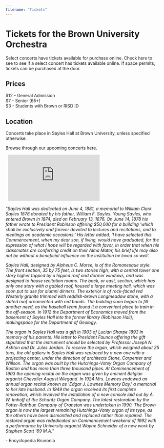 ```yaml
---
filename: "Tickets"
---
```



# Tickets for the Brown University Orchestra

Select concerts have tickets available for purchase online. <Link to="/events" className="">Check here to see to see if a select concert has tickets available online.</Link>  If space permits, tickets can be purchased at the door.

## Prices

$12 - General Admission  
$7 - Senior (65+)  
$3 - Students with Brown or RISD ID

## Location

Concerts take place in Sayles Hall at Brown University, unless specified otherwise.  
<p>
  <Link to="/events" className="">
    Browse through our upcoming concerts here.
  </Link>
</p>
&nbsp;
<iframe
  src="https://www.google.com/maps/embed?pb=!1m18!1m12!1m3!1d2973.096730570503!2d-71.40476408382476!3d41.82621517663719!2m3!1f0!2f0!3f0!3m2!1i1024!2i768!4f13.1!3m3!1m2!1s0x89e4453ce616ec01%3A0x1c24e3c7ecf48f18!2sSayles%20Hall%2C%20Providence%2C%20RI%2002912!5e0!3m2!1sen!2sus!4v1609986077497!5m2!1sen!2sus"
  className="w-full h-80"
  frameBorder="0"
  style={{ border: 0 }}
  allowFullScreen=""
  aria-hidden="false"
  tabIndex="0"
></iframe>
&nbsp;

*"Sayles Hall was dedicated on June 4, 1881, a memorial to William Clark Sayles 1878 donated by his father, William F. Sayles. Young Sayles, who entered Brown in 1874, died on February 13, 1876. On June 14, 1878 his father wrote to President Robinson offering $50,000 for a building 'which shall be exclusively and forever devoted to lectures and recitations, and to meetings on academic occasions.' His letter added, 'I have selected this Commencement, when my dear son, if living, would have graduated, for the expression of what I hope will be regarded with favor, in order that when his classmates are conferring credit on their Alma Mater, his brief life may also not be without a beneficial influence on the institution he loved so well'.*

*Sayles Hall, designed by Alpheus C. Morse, is of the Romanesque style. The front section, 35 by 75 feet, is two stories high, with a central tower one story higher topped by a hipped roof and dormer windows, and was designed to house recitation rooms. The back, or east, section, which has only one story with a gabled roof, housed a large meeting hall, which was soon put to use for alumni dinners. The exterior is of rock-faced red Westerly granite trimmed with reddish-brown Longmeadow stone, with a slated roof ornamented with red bands. The building soon began to fill another need, as the baseball team found it a convenient place to train in the off-season. In 1912 the Department of Economics moved from the basement of Sayles Hall into the former library (Robinson Hall), makingspace for the Department of Geology.*

*The organ in Sayles Hall was a gift in 1903 of Lucian Sharpe 1893 in memory of his parents. His letter to President Faunce offering the gift stipulated that the instrument should be selected by Professor Joseph N. Ashton and Dr. Jules Jordan. To receive the organ, which weighed about 25 tons, the old gallery in Sayles Hall was replaced by a new one with a projecting center, under the direction of architects Stone, Carpenter and Willson. The organ was built by the Hutchings-Votey Organ Company of Boston and has more than three thousand pipes. At Commencement of 1903 the opening recital on the organ was given by eminent Belgian organist Chevalier August Wiegand. In 1924 Mrs. Lownes endowed an annual organ recital known as 'Edgar J. Lownes Memory Day,' a memorial to her late husband. In 1949 the organ received its first complete renovation, which involved the installation of a new console laid out by A. W. Imhoff of the Schantz Organ Company. The latest restoration by the Potter-Rathbun Company of Cranston was undertaken in 1990. The Brown organ is now the largest remaining Hutchings-Votey organ of its type, as the others have been dismantled and replaced rather than repaired. The restored organ was rededicated on Commencement weekend of 1992 with a performance by University organist Wayne Schneider of a new work by Stephen Scott '69 M.A."*

\- Encyclopedia Brunonia